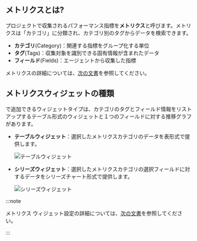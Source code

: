 ## メトリクスとは?

プロジェクトで収集されるパフォーマンス指標を**メトリクス**と呼びます。メトリクスは「カテゴリ」に分類され、カテゴリ別のタグからデータを検索できます。

- **カテゴリ**(Category)：関連する指標をグループ化する単位
- **タグ**(Tags)：収集対象を識別できる固有情報が含まれたデータ
- **フィールド**(Fields)：エージェントから収集した指標

メトリクスの詳細については、[次の文書](metrics-intro)を参照してください。

## メトリクスウィジェットの種類

<Cmdname sid="all_metrics" className="uitext" />で追加できるウィジェットタイプは、カテゴリのタグとフィールド情報をリストアップするテーブル形式のウィジェットと１つのフィールドに対する推移グラフがあります。

- **テーブルウィジェット**：選択したメトリクスカテゴリのデータを表形式で提供します。

  ![テーブルウィジェット](/img/metric-widget-table.png)

- **シリーズウィジェット**：選択したメトリクスカテゴリの選択フィールドに対するデータをシリーズチャート形式で提供します。

  ![シリーズウィジェット](/img/metric-widget-series.png)

:::note

メトリクス ウィジェット設定の詳細については、[次の文書](flexboard-widget-manage#changedata-metric-widget)を参照してください。

:::
